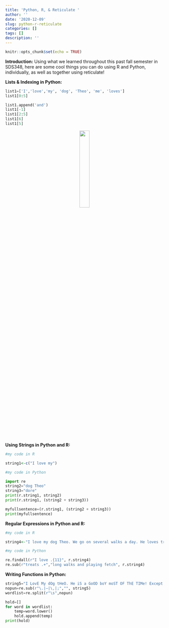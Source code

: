 ```yaml
---
title: 'Python, R, & Reticulate '
author: ''
date: '2020-12-09'
slug: python-r-reticulate
categories: []
tags: []
description: ''
---
```

```r
knitr::opts_chunk$set(echo = TRUE)
```
**Introduction:** Using what we learned throughout this past fall semester in SDS348, here are some cool things you can do using R and Python, individually, as well as together using reticulate! 

**Lists & Indexing in Python:**
```python
list1=['I','love','my', 'dog', 'Theo', 'me', 'loves']
list1[0:5]
```

```python
list1.append('and')
list1[-1]
list1[2:5]
list1[6]
list1[5]
```
<center>
![](/post/2020-12-09-python-r-reticulate_files/babyy.png){width=25%}</center>
**Using Strings in Python and R:**
```R
#my code in R

string1<-c("I love my")
```

```python
#my code in Python

import re 
string2="dog Theo"
string3="dore"
print(r.string1, string2)
print(r.string1, (string2 + string3))

myfullsentence=(r.string1, (string2 + string3))
print(myfullsentence)
```


**Regular Expressions in Python and R:**
```r
#my code in R

string4<-"I love my dog Theo. We go on several walks a day. He loves treats and cuddles."
```

```python
#my code in Python

re.findall(r"I love .{11}", r.string4)
re.sub(r"treats .+","long walks and playing fetch", r.string4)
```

**Writing Functions in Python:**
```python
string5="I LovE My dOg tHeO. He iS a GoOD boY moST OF ThE TIMe! Except for when HE STeaLs My SOCkS."
nopun=re.sub(r"\.|—|\,|;","", string5)
wordlist=re.split(r"\s",nopun)

hold=[]
for word in wordlist:
    temp=word.lower()
    hold.append(temp)
print(hold)
```